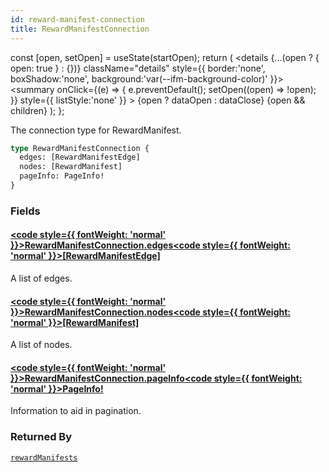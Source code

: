 ```yaml
---
id: reward-manifest-connection
title: RewardManifestConnection
---
```









  const [open, setOpen] = useState(startOpen);
  return (
    <details {...(open ? { open: true } : {})} className="details" style={{ border:'none', boxShadow:'none', background:'var(--ifm-background-color)' }}>
      <summary
        onClick={(e) => {
          e.preventDefault();
          setOpen((open) => !open);
        }}
        style={{ listStyle:'none' }}
      >
      {open ? dataOpen : dataClose}
      </summary>
      {open && children}
    </details>
  );
};








The connection type for RewardManifest.


```graphql
type RewardManifestConnection {
  edges: [RewardManifestEdge]
  nodes: [RewardManifest]
  pageInfo: PageInfo!
}
```




### Fields

#### [<code style={{ fontWeight: 'normal' }}>RewardManifestConnection.<b>edges</b></code>](#)<Bullet />[<code style={{ fontWeight: 'normal' }}><b>[RewardManifestEdge]</b></code>](/graphql/schema/types/objects/reward-manifest-edge.mdx) <Badge class="badge badge--secondary " text="list"/> <Badge class="badge badge--secondary " text="object"/> 
A list of edges.


#### [<code style={{ fontWeight: 'normal' }}>RewardManifestConnection.<b>nodes</b></code>](#)<Bullet />[<code style={{ fontWeight: 'normal' }}><b>[RewardManifest]</b></code>](/graphql/schema/types/objects/reward-manifest.mdx) <Badge class="badge badge--secondary " text="list"/> <Badge class="badge badge--secondary " text="object"/> 
A list of nodes.


#### [<code style={{ fontWeight: 'normal' }}>RewardManifestConnection.<b>pageInfo</b></code>](#)<Bullet />[<code style={{ fontWeight: 'normal' }}><b>PageInfo!</b></code>](/graphql/schema/types/objects/page-info.mdx) <Badge class="badge badge--secondary badge--non_null" text="non-null"/> <Badge class="badge badge--secondary " text="object"/> 
Information to aid in pagination.






### Returned By

[`rewardManifests`](/graphql/schema/operations/queries/reward-manifests.mdx)  <Badge class="badge badge--secondary badge--relation" text="query"/>